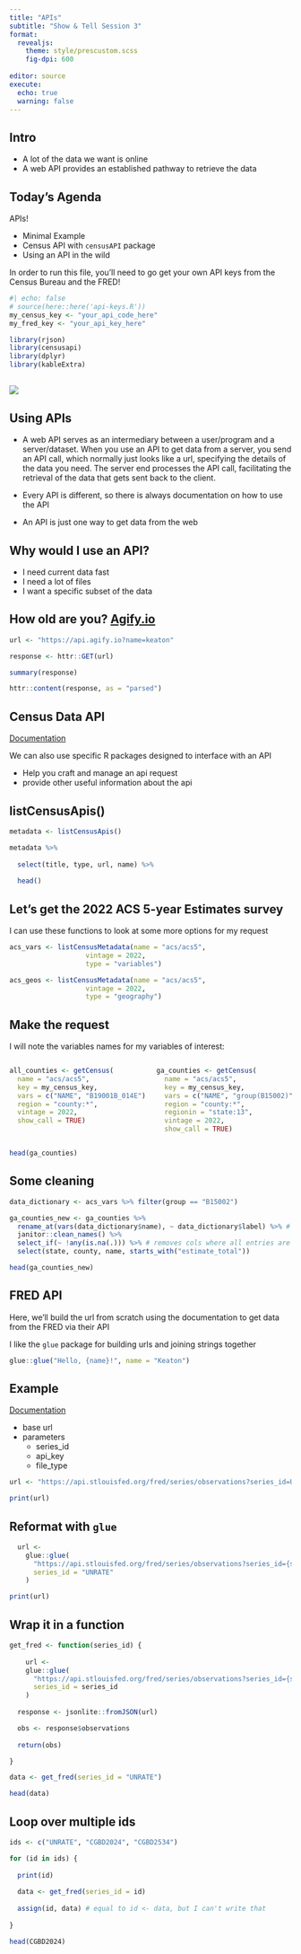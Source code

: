 ```yaml
---
title: "APIs"
subtitle: "Show & Tell Session 3"
format: 
  revealjs:
    theme: style/prescustom.scss
    fig-dpi: 600
    
editor: source
execute: 
  echo: true
  warning: false
---
```


## Intro

-   A lot of the data we want is online
-   A web API provides an established pathway to retrieve the data

## Today's Agenda

APIs!

-   Minimal Example
-   Census API with `censusAPI` package
-   Using an API in the wild

In order to run this file, you'll need to go get your own API keys from the Census Bureau and the FRED!
```r
#| echo: false
# source(here::here('api-keys.R'))
my_census_key <- "your_api_code_here"
my_fred_key <- "your_api_key_here"

library(rjson)
library(censusapi)
library(dplyr)
library(kableExtra)
```

##

![](img/what-is-an-api.svg)

## Using APIs

-   A web API serves as an intermediary between a user/program and a server/dataset. When you use an API to get data from a server, you send an API call, which normally just looks like a url, specifying the details of the data you need. The server end processes the API call, facilitating the retrieval of the data that gets sent back to the client.

-   Every API is different, so there is always documentation on how to use the API

-   An API is just one way to get data from the web

## Why would I use an API?

-   I need current data fast
-   I need a lot of files
-   I want a specific subset of the data

<!-- I am not an expert in making API calls. Luckily for me, other developers have created packages in R that do this for me! -->

<!-- Disclaimer: We never want to give off the impression that we magically know things and remember everything about R. We learned all this info from online sources which have been compiled by very generous people who want to contribute to our learning! https://www.hrecht.com/censusapi/articles/getting-started.html -->

## How old are you? [Agify.io](https://agify.io/)

```r
url <- "https://api.agify.io?name=keaton"

response <- httr::GET(url)

summary(response)

httr::content(response, as = "parsed")

```

## Census Data API

[Documentation](https://www.census.gov/data/developers.html)

We can also use specific R packages designed to interface with an API

  -   Help you craft and manage an api request
  -   provide other useful information about the api

## listCensusApis()

```r
metadata <- listCensusApis()

metadata %>%
  
  select(title, type, url, name) %>%
  
  head()
```

## Let's get the 2022 ACS 5-year Estimates survey

I can use these functions to look at some more options for my request

```r
acs_vars <- listCensusMetadata(name = "acs/acs5",
                   vintage = 2022,
                   type = "variables")

acs_geos <- listCensusMetadata(name = "acs/acs5",
                   vintage = 2022,
                   type = "geography")
```

## Make the request

I will note the variables names for my variables of interest:

:::: {.columns}

::: {.column width="50%"}
```r

all_counties <- getCensus(
  name = "acs/acs5",
  key = my_census_key,
  vars = c("NAME", "B19001B_014E"), # median household income
  region = "county:*",
  vintage = 2022, 
  show_call = TRUE)

```

:::

::: {.column width="50%"}
```r
ga_counties <- getCensus(
  name = "acs/acs5",
  key = my_census_key,
  vars = c("NAME", "group(B15002)"), # population totals
  region = "county:*",
  regionin = "state:13",
  vintage = 2022,
  show_call = TRUE)
```

:::

::::

```r
head(ga_counties)
```


## Some cleaning

```r
data_dictionary <- acs_vars %>% filter(group == "B15002")

ga_counties_new <- ga_counties %>%
  rename_at(vars(data_dictionary$name), ~ data_dictionary$label) %>% # using data dictionary, relabel cols for clarity
  janitor::clean_names() %>%
  select_if(~ !any(is.na(.))) %>% # removes cols where all entries are NA
  select(state, county, name, starts_with("estimate_total"))

head(ga_counties_new)
```

## FRED API {auto-animate=true}

Here, we'll build the url from scratch using the documentation to get data from the FRED via their API

I like the `glue` package for building urls and joining strings together

```r
glue::glue("Hello, {name}!", name = "Keaton")

```

## Example {auto-animate=true}

[Documentation](https://fred.stlouisfed.org/docs/api/fred/)

  - base url
  - parameters
    -   series_id
    -   api_key
    -   file_type
    
```r
url <- "https://api.stlouisfed.org/fred/series/observations?series_id=UNRATE&api_key=7c3f6264728f8dc8738fc39a05f32e08"

print(url)
```

## Reformat with `glue` {auto-animate=true}

```r
  url <-
    glue::glue(
      "https://api.stlouisfed.org/fred/series/observations?series_id={series_id}&observation_start=2018-01-01&observation_end=2024-01-01&api_key=7c3f6264728f8dc8738fc39a05f32e08&file_type=json",
      series_id = "UNRATE"
    )

print(url)

```

## Wrap it in a function {auto-animate=true}

```r
get_fred <- function(series_id) {
  
    url <-
    glue::glue(
      "https://api.stlouisfed.org/fred/series/observations?series_id={series_id}&observation_start=2018-01-01&observation_end=2024-01-01&api_key=7c3f6264728f8dc8738fc39a05f32e08&file_type=json",
      series_id = series_id
    )
    
  response <- jsonlite::fromJSON(url)

  obs <- response$observations
  
  return(obs)

}
```

```r
data <- get_fred(series_id = "UNRATE")

head(data)
```

## Loop over multiple ids {auto-animate=true}

```r
ids <- c("UNRATE", "CGBD2024", "CGBD2534")

for (id in ids) {
  
  print(id)
  
  data <- get_fred(series_id = id)
  
  assign(id, data) # equal to id <- data, but I can't write that
  
}

head(CGBD2024)
```

<!-- ## The Nations's Report Card -->

<!-- [Documentation](https://www.nationsreportcard.gov/api_documentation.aspx) -->

<!-- ```{r} -->
<!-- url <- "https://www.nationsreportcard.gov/DataService/GetAdhocData.aspx?type=data&subject=reading&grade=4&subscale=RRPCM&jurisdiction=NT,AL,AR,DE,FL,GA,KY,LA,MD,MS,NC,OK,SC,TN,TX,SC,VA,WV&variable=TOTAL&stattype=MN:MN,ALC:AB&Year=2005,2007,2009,2011,2013,2015,2017,2019,2022" -->

<!-- response <- httr::GET(url) -->

<!-- data <- rawToChar(response$content) %>% -->
<!--     jsonlite::fromJSON() -->

<!-- nrc <- data$result -->

<!-- head(nrc) -->

<!-- ``` -->
